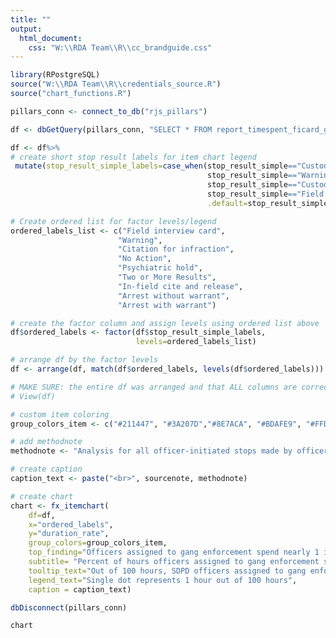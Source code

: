 ```yaml
---
title: ""
output:
  html_document:
    css: "W:\\RDA Team\\R\\cc_brandguide.css"
---
```

<!-- link to Google Font -->
<link href="https://fonts.googleapis.com/css2?family=Inter:wght@100;200;300;400;500;600;700;800;900&display=swap" rel="stylesheet">

```r

library(RPostgreSQL)
source("W:\\RDA Team\\R\\credentials_source.R")
source("chart_functions.R")

pillars_conn <- connect_to_db("rjs_pillars")

df <- dbGetQuery(pillars_conn, "SELECT * FROM report_timespent_ficard_gang_stop")

df <- df%>%
# create short stop result labels for item chart legend
 mutate(stop_result_simple_labels=case_when(stop_result_simple=="Custodial Arrest without warrant" ~ "Arrest without warrant",
                                            stop_result_simple=="Warning (verbal or written)" ~ "Warning",
                                            stop_result_simple=="Custodial Arrest pursuant to outstanding warrant" ~ "Arrest with warrant",
                                            stop_result_simple=="Field interview card completed"~"Field interview card",
                                            .default=stop_result_simple))

# Create ordered list for factor levels/legend
ordered_labels_list <- c("Field interview card",
                        "Warning",
                        "Citation for infraction",
                        "No Action",
                        "Psychiatric hold",
                        "Two or More Results",
                        "In-field cite and release",
                        "Arrest without warrant",
                        "Arrest with warrant")

# create the factor column and assign levels using ordered list above
df$ordered_labels <- factor(df$stop_result_simple_labels, 
                            levels=ordered_labels_list)

# arrange df by the factor levels
df <- arrange(df, match(df$ordered_labels, levels(df$ordered_labels)))

# MAKE SURE: the entire df was arranged and that ALL columns are correct
# View(df)

# custom item coloring
group_colors_item <- c("#211447", "#3A207D","#8E7ACA", "#BDAFE9", "#FFD28F", "#FFE680", "#F0FF85", "#BABABA", "#D6D6D6")

# add methodnote 
methodnote <- "Analysis for all officer-initiated stops made by officers assigned to gang enforcement. Officers assigned to gang enforcement spent a total of 10,975.6 hours on officer-initiated stops in 2022."

# create caption 
caption_text <- paste("<br>", sourcenote, methodnote)

# create chart
chart <- fx_itemchart(
    df=df, 
    x="ordered_labels",
    y="duration_rate", 
    group_colors=group_colors_item,
    top_finding="Officers assigned to gang enforcement spend nearly 1 in 5 patrol hours on stops resulting in a field interview card",
    subtitle= "Percent of hours officers assigned to gang enforcement spend on stops by stop result",
    tooltip_text="Out of 100 hours, SDPD officers assigned to gang enforcement spent <br><b>{point.duration_rate:.1f}</b> hours on stops that resulted in <b>{point.stop_result_simple}</b>.",
    legend_text="Single dot represents 1 hour out of 100 hours",
    caption = caption_text)    

dbDisconnect(pillars_conn)

```

```r
chart
```
<script>
  widg = document.getElementsByClassName('html-widget'); //find widgets
  for (let i = 0; i < widg.length; i++) { //loop through
    document.getElementsByClassName('highchart')[i].style.width = '100%'; //adjust width
    document.getElementsByClassName('highchart')[i].style.height = '100%'; //adjust height
  }
</script>